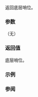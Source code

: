 {{cpp/iterator/move_sentinel/title| base}}
{{cpp/iterator/move_sentinel/navbar}}
{{dcl begin}}
{{dcl | since=c++20 |
constexpr S base() const;
}}
{{dcl end}}

返回底层哨位。

===参数===
（无）

===返回值===
底层哨位。

{{cpp/impldef exception}}

===示例===
{{example}}

===参阅===
{{dsc begin}}
{{dsc inc | cpp/iterator/adaptor/dsc base | move_iterator}}
{{dsc end}}

{{langlinks|en|ja}}